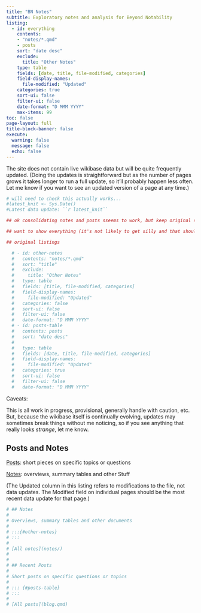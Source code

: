 ```yaml
---
title: "BN Notes"
subtitle: Exploratory notes and analysis for Beyond Notability
listing:
  - id: everything
    contents:
    - "notes/*.qmd"
    - posts
    sort: "date desc"
    exclude: 
      title: "Other Notes"
    type: table
    fields: [date, title, file-modified, categories]
    field-display-names:
      file-modified: "Updated"
    categories: true
    sort-ui: false
    filter-ui: false
    date-format: "D MMM YYYY"
    max-items: 99
toc: false
page-layout: full
title-block-banner: false
execute: 
  warning: false
  message: false
  echo: false 
---
```


The site does not contain live wikibase data but will be quite frequently updated. (Doing the updates is straightforward but as the number of pages grows it takes longer to run a full update, so it'll probably happen less often. Let me know if you want to see an updated version of a page at any time.) 

```r
# will need to check this actually works...
#latest_knit <- Sys.Date()
#Latest data update: ``r latest_knit``

## ok consolidating notes and posts sseems to work, but keep original separate listings code below for reference

## want to show everything (it's not likely to get silly and that should fix filtering problems) set max-items at 99, unlikely to end up with more than that...!

## original listings

  # - id: other-notes
  #   contents: "notes/*.qmd"
  #   sort: "title"
  #   exclude: 
  #     title: "Other Notes"
  #   type: table
  #   fields: [title, file-modified, categories]
  #   field-display-names:
  #     file-modified: "Updated"
  #   categories: false
  #   sort-ui: false
  #   filter-ui: false
  #   date-format: "D MMM YYYY"
  # - id: posts-table
  #   contents: posts
  #   sort: "date desc"
  # 
  #   type: table
  #   fields: [date, title, file-modified, categories]
  #   field-display-names:
  #     file-modified: "Updated"
  #   categories: true
  #   sort-ui: false
  #   filter-ui: false
  #   date-format: "D MMM YYYY"

```


Caveats: 

This is all work in progress, provisional, generally handle with caution, etc. But, because the wikibase itself is continually evolving, updates may sometimes break things without me noticing, so if you see anything that really looks *strange*, let me know.


## Posts and Notes

[Posts](blog.qmd): short pieces on specific topics or questions 

[Notes](notes/): overviews, summary tables and other Stuff

(The Updated column in this listing refers to modifications to the file, not data updates. The Modified field on individual pages should be the most recent data update for that page.)

:::{#everything}
:::


```r
# ## Notes
# 
# Overviews, summary tables and other documents 
# 
# :::{#other-notes}
# :::
# 
# [All notes](notes/)
# 
# 
# ## Recent Posts
# 
# Short posts on specific questions or topics
# 
# ::: {#posts-table}
# :::
# 
# [All posts](blog.qmd)

```




